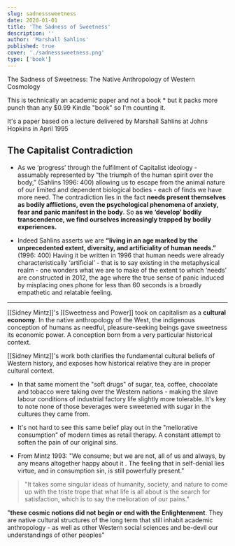 ```yaml
---
slug: sadnesssweetness
date: 2020-01-01
title: 'The Sadness of Sweetness'
description: ''
author: 'Marshall Sahlins'
published: true
cover: './sadnesssweetness.png'
type: ['book']
---
```


The Sadness of Sweetness: The Native Anthropology of Western Cosmology

This is technically an academic paper and not a book <Tooltip tiptext="I even had to spend three minutes making a fake book cover for it">*</Tooltip> but it packs more punch than any $0.99 Kindle "book" so I'm counting it.

It's a paper based on a lecture delivered by <a to=''>Marshall Sahlins</a> at Johns Hopkins in April 1995

## The Capitalist Contradiction

- As we ‘progress’ through the fulfilment of Capitalist ideology - assumably represented by “the triumph of the human spirit over the body,” (Sahlins 1996: 400) allowing us to escape from the animal nature of our limited and dependent biological bodies - each of finds we have more need. The contradiction lies in the fact **needs present themselves as bodily afflictions, even the psychological phenomena of anxiety, fear and panic manifest in the body**. So **as we ‘develop’ bodily transcendence, we find ourselves increasingly trapped by bodily experiences.**

- Indeed Sahlins asserts we are **“living in an age marked by the unprecedented extent, diversity, and artificiality of human needs.”** (1996: 400) Having it be written in 1996 that human needs were already characteristically ‘artificial’ - that is to say existing in the metaphysical realm - one wonders what we are to make of the extent to which ‘needs’ are constructed in 2012, the age where the true sense of panic induced by misplacing ones phone for less than 60 seconds is a broadly empathetic and relatable feeling.

---

[[Sidney Mintz]]'s [[Sweetness and Power]] took on capitalism as a __cultural economy__. In the native anthropology of the West, the indigenous conception of humans as needful, pleasure-seeking beings gave sweetness its economic power. A conception born from a very particular historical context. 

[[Sidney Mintz]]'s work both clarifies the fundamental cultural beliefs of Western history, and exposes how historical relative they are in proper cultural context.
    
- In that same moment the "soft drugs" of sugar, tea, coffee, chocolate and tobacco were taking over the Western nations - making the slave labour conditions of industrial factory life slightly more tolerable. It's key to note none of those beverages were sweetened with sugar in the cultures they came from.
    
- It's not hard to see this same belief play out in the "meliorative consumption" of modern times as retail therapy. A constant attempt to soften the pain of our original sins.
    
- From Mintz 1993: "We consume; but we are not, all of us and always, by any means altogether happy about it . The feeling that in self-denial lies virtue, and in consumption sin, is still powerfully present."

> "It takes some singular ideas of humanity, society, and nature to come up with the triste trope that what life is all about is the search for satisfaction, which is to say the melioration of our pains."

"**these cosmic notions did not begin or end with the Enlightenment**. They are native cultural structures of the long term that still inhabit academic anthropology - as well as other Western social sciences and be-devil our understandings of other peoples"







